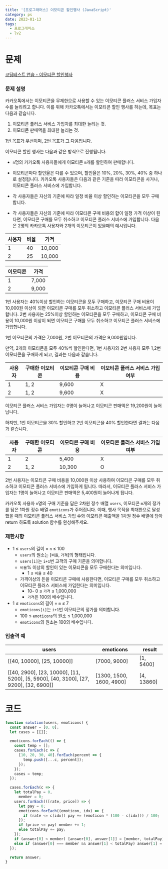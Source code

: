 ```yaml
---
title: '[프로그래머스] 이모티콘 할인행사 (JavaScript)'
category: ps
date: 2023-01-13
tags:
  - 프로그래머스
  - lv2
---
```


# 문제

[코딩테스트 연습 - 이모티콘 할인행사](https://school.programmers.co.kr/learn/courses/30/lessons/150368)

### 문제 설명

카카오톡에서는 이모티콘을 무제한으로 사용할 수 있는 이모티콘 플러스 서비스 가입자 수를 늘리려고 합니다.
이를 위해 카카오톡에서는 이모티콘 할인 행사를 하는데, 목표는 다음과 같습니다.

1. 이모티콘 플러스 서비스 가입자를 최대한 늘리는 것.
2. 이모티콘 판매액을 최대한 늘리는 것.

<u>1번 목표가 우선이며, 2번 목표가 그 다음입니다.</u>

이모티콘 할인 행사는 다음과 같은 방식으로 진행됩니다.

- `n`명의 카카오톡 사용자들에게 이모티콘 `m`개를 할인하여 판매합니다.
- 이모티콘마다 할인율은 다를 수 있으며, 할인율은 10%, 20%, 30%, 40% 중 하나로 설정됩니다.
  카카오톡 사용자들은 다음과 같은 기준을 따라 이모티콘을 사거나, 이모티콘 플러스 서비스에 가입합니다.

- 각 사용자들은 자신의 기준에 따라 일정 비율 이상 할인하는 이모티콘을 모두 구매합니다.
- 각 사용자들은 자신의 기준에 따라 이모티콘 구매 비용의 합이 일정 가격 이상이 된다면, 이모티콘 구매를 모두 취소하고 이모티콘 플러스 서비스에 가입합니다.
  다음은 2명의 카카오톡 사용자와 2개의 이모티콘이 있을때의 예시입니다.

| 사용자 | 비율 | 가격   |
| ------ | ---- | ------ |
| 1      | 40   | 10,000 |
| 2      | 25   | 10,000 |

| 이모티콘 | 가격  |
| -------- | ----- |
| 1        | 7,000 |
| 2        | 9,000 |

1번 사용자는 40%이상 할인하는 이모티콘을 모두 구매하고, 이모티콘 구매 비용이 10,000원 이상이 되면 이모티콘 구매를 모두 취소하고 이모티콘 플러스 서비스에 가입합니다.
2번 사용자는 25%이상 할인하는 이모티콘을 모두 구매하고, 이모티콘 구매 비용이 10,000원 이상이 되면 이모티콘 구매를 모두 취소하고 이모티콘 플러스 서비스에 가입합니다.

1번 이모티콘의 가격은 7,000원, 2번 이모티콘의 가격은 9,000원입니다.

만약, 2개의 이모티콘을 모두 40%씩 할인한다면, 1번 사용자와 2번 사용자 모두 1,2번 이모티콘을 구매하게 되고, 결과는 다음과 같습니다.

| 사용자 | 구매한 이모티콘 | 이모티콘 구매 비용 | 이모티콘 플러스 서비스 가입 여부 |
| ------ | --------------- | ------------------ | -------------------------------- |
| 1      | 1, 2            | 9,600              | X                                |
| 2      | 1, 2            | 9,600              | X                                |

이모티콘 플러스 서비스 가입자는 0명이 늘어나고 이모티콘 판매액은 19,200원이 늘어납니다.

하지만, 1번 이모티콘을 30% 할인하고 2번 이모티콘을 40% 할인한다면 결과는 다음과 같습니다.

| 사용자 | 구매한 이모티콘 | 이모티콘 구매 비용 | 이모티콘 플러스 서비스 가입 여부 |
| ------ | --------------- | ------------------ | -------------------------------- |
| 1      | 2               | 5,400              | X                                |
| 2      | 1, 2            | 10,300             | O                                |

2번 사용자는 이모티콘 구매 비용을 10,000원 이상 사용하여 이모티콘 구매를 모두 취소하고 이모티콘 플러스 서비스에 가입하게 됩니다.
따라서, 이모티콘 플러스 서비스 가입자는 1명이 늘어나고 이모티콘 판매액은 5,400원이 늘어나게 됩니다.

카카오톡 사용자 `n`명의 구매 기준을 담은 2차원 정수 배열 `users`, 이모티콘 `m`개의 정가를 담은 1차원 정수 배열 `emoticons`가 주어집니다. 이때, 행사 목적을 최대한으로 달성했을 때의 이모티콘 플러스 서비스 가입 수와 이모티콘 매출액을 1차원 정수 배열에 담아 return 하도록 solution 함수를 완성해주세요.

### 제한사항

- 1 ≤ `users`의 길이 = `n` ≤ 100
  - `users`의 원소는 [`비율`, `가격`]의 형태입니다.
  - `users[i]`는 `i+1`번 고객의 구매 기준을 의미합니다.
  - `비율`% 이상의 할인이 있는 이모티콘을 모두 구매한다는 의미입니다.
    - 1 ≤ `비율` ≤ 40
  - 가격이상의 돈을 이모티콘 구매에 사용한다면, 이모티콘 구매를 모두 취소하고 이모티콘 플러스 서비스에 가입한다는 의미입니다.
    - 10- 0 ≤ `가격` ≤ 1,000,000
    - `가격`은 100의 배수입니다.
- 1 ≤ `emoticons`의 길이 = `m` ≤ 7
  - `emoticons[i]`는 `i+1`번 이모티콘의 정가를 의미합니다.
  - 100 ≤ `emoticons`의 원소 ≤ 1,000,000
  - `emoticons`의 원소는 100의 배수입니다.

### 입출력 예

| users                                                                                | emoticons                | result     |
| ------------------------------------------------------------------------------------ | ------------------------ | ---------- |
| [[40, 10000], [25, 10000]]                                                           | [7000, 9000]             | [1, 5400]  |
| [[40, 2900], [23, 10000], [11, 5200], [5, 5900], [40, 3100], [27, 9200], [32, 6900]] | [1300, 1500, 1600, 4900] | [4, 13860] |

# 코드

```js
function solution(users, emoticons) {
  const answer = [0, 0];
  let cases = [[]];

  emoticons.forEach(() => {
    const temp = [];
    cases.forEach(c => {
      [10, 20, 30, 40].forEach(percent => {
        temp.push([...c, percent]);
      });
    });
    cases = temp;
  });

  cases.forEach(c => {
    let totalPay = 0,
      member = 0;
    users.forEach(([rate, price]) => {
      let pay = 0;
      emoticons.forEach((emoticon, idx) => {
        if (rate <= c[idx]) pay += (emoticon * (100 - c[idx])) / 100;
      });
      if (price <= pay) member += 1;
      else totalPay += pay;
    });
    if (answer[0] < member) [answer[0], answer[1]] = [member, totalPay];
    else if (answer[0] === member && answer[1] < totalPay) answer[1] = totalPay;
  });

  return answer;
}
```
